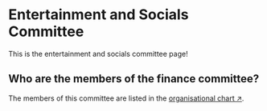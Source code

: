 # Entertainment and Socials Committee

This is the entertainment and socials committee page!


## Who are the members of the finance committee?

The members of this committee are listed in the [organisational chart ↗](/about/organisation).